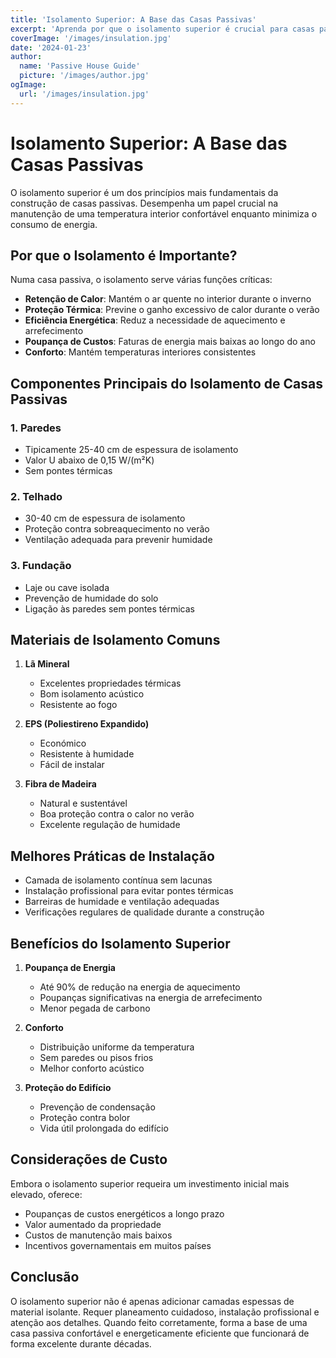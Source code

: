 ```yaml
---
title: 'Isolamento Superior: A Base das Casas Passivas'
excerpt: 'Aprenda por que o isolamento superior é crucial para casas passivas e como contribui para a eficiência energética.'
coverImage: '/images/insulation.jpg'
date: '2024-01-23'
author:
  name: 'Passive House Guide'
  picture: '/images/author.jpg'
ogImage:
  url: '/images/insulation.jpg'
---
```


# Isolamento Superior: A Base das Casas Passivas

O isolamento superior é um dos princípios mais fundamentais da construção de casas passivas. Desempenha um papel crucial na manutenção de uma temperatura interior confortável enquanto minimiza o consumo de energia.

## Por que o Isolamento é Importante?

Numa casa passiva, o isolamento serve várias funções críticas:

- **Retenção de Calor**: Mantém o ar quente no interior durante o inverno
- **Proteção Térmica**: Previne o ganho excessivo de calor durante o verão
- **Eficiência Energética**: Reduz a necessidade de aquecimento e arrefecimento
- **Poupança de Custos**: Faturas de energia mais baixas ao longo do ano
- **Conforto**: Mantém temperaturas interiores consistentes

## Componentes Principais do Isolamento de Casas Passivas

### 1. Paredes
- Tipicamente 25-40 cm de espessura de isolamento
- Valor U abaixo de 0,15 W/(m²K)
- Sem pontes térmicas

### 2. Telhado
- 30-40 cm de espessura de isolamento
- Proteção contra sobreaquecimento no verão
- Ventilação adequada para prevenir humidade

### 3. Fundação
- Laje ou cave isolada
- Prevenção de humidade do solo
- Ligação às paredes sem pontes térmicas

## Materiais de Isolamento Comuns

1. **Lã Mineral**
   - Excelentes propriedades térmicas
   - Bom isolamento acústico
   - Resistente ao fogo

2. **EPS (Poliestireno Expandido)**
   - Económico
   - Resistente à humidade
   - Fácil de instalar

3. **Fibra de Madeira**
   - Natural e sustentável
   - Boa proteção contra o calor no verão
   - Excelente regulação de humidade

## Melhores Práticas de Instalação

- Camada de isolamento contínua sem lacunas
- Instalação profissional para evitar pontes térmicas
- Barreiras de humidade e ventilação adequadas
- Verificações regulares de qualidade durante a construção

## Benefícios do Isolamento Superior

1. **Poupança de Energia**
   - Até 90% de redução na energia de aquecimento
   - Poupanças significativas na energia de arrefecimento
   - Menor pegada de carbono

2. **Conforto**
   - Distribuição uniforme da temperatura
   - Sem paredes ou pisos frios
   - Melhor conforto acústico

3. **Proteção do Edifício**
   - Prevenção de condensação
   - Proteção contra bolor
   - Vida útil prolongada do edifício

## Considerações de Custo

Embora o isolamento superior requeira um investimento inicial mais elevado, oferece:
- Poupanças de custos energéticos a longo prazo
- Valor aumentado da propriedade
- Custos de manutenção mais baixos
- Incentivos governamentais em muitos países

## Conclusão

O isolamento superior não é apenas adicionar camadas espessas de material isolante. Requer planeamento cuidadoso, instalação profissional e atenção aos detalhes. Quando feito corretamente, forma a base de uma casa passiva confortável e energeticamente eficiente que funcionará de forma excelente durante décadas.
